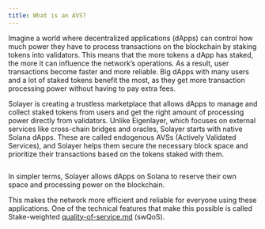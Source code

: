 ```yaml
---
title: What is an AVS?
---
```



Imagine a world where decentralized applications (dApps) can control how much power they have to process transactions on the blockchain by staking tokens into validators. This means that the more tokens a dApp has staked, the more it can influence the network’s operations. As a result, user transactions become faster and more reliable. Big dApps with many users and a lot of staked tokens benefit the most, as they get more transaction processing power without having to pay extra fees.

Solayer is creating a trustless marketplace that allows dApps to manage and collect staked tokens from users and get the right amount of processing power directly from validators. Unlike Eigenlayer, which focuses on external services like cross-chain bridges and oracles, Solayer starts with native Solana dApps. These are called endogenous AVSs (Actively Validated Services), and Solayer helps them secure the necessary block space and prioritize their transactions based on the tokens staked with them.

<Frame>
<img src="https://docs.solayer.org/~gitbook/image?url=https%3A%2F%2F2113331469-files.gitbook.io%2F%7E%2Ffiles%2Fv0%2Fb%2Fgitbook-x-prod.appspot.com%2Fo%2Fspaces%252FzYM0pEemeu6F3UKGPAZE%252Fuploads%252FczazvZoJtQyAu7DjLsLl%252Fimage.png%3Falt%3Dmedia%26token%3D9061ac33-debd-47b9-901e-8fde433313bc&width=768&dpr=2&quality=100&sign=ac4bdc34&sv=1" alt="" />
</Frame>

In simpler terms, Solayer allows dApps on Solana to reserve their own space and processing power on the blockchain.

This makes the network more efficient and reliable for everyone using these applications. One of the technical features that make this possible is called Stake-weighted [quality-of-service.md](quality-of-service.md "mention") (swQoS).
